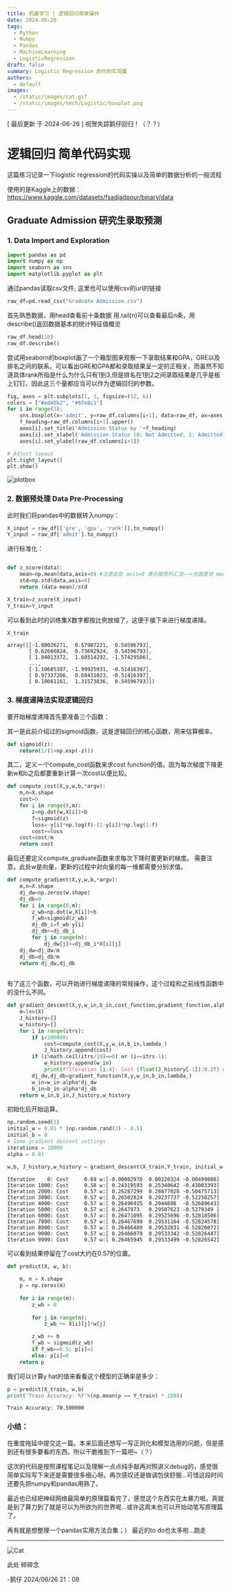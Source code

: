 ```yaml
---
title: 机器学习 | 逻辑回归简单操作
date: 2024-06-26
tags:
  - Python
  - Numpy
  - Pandas
  - MachineLearning
  - LogisticRegression
draft: false
summary: Logistic Regression 的代码实现篇
authors:
  - default
images:
  - /static/images/cat.gif
  - /static/images/tech/Logistic/boxplot.png
---
```


[ 最后更新 于 2024-06-26 ] 祝贺失踪鹅仔回归！（？？）

# 逻辑回归 简单代码实现

这篇练习记录一下logistic regression的代码实操以及简单的数据分析的一般流程

使用的是Kaggle上的数据：https://www.kaggle.com/datasets/fsadjadpour/binary/data

## Graduate Admission 研究生录取预测 

### 1. Data Import and Exploration

```python
import pandas as pd
import numpy as np
import seaborn as sns
import matplotlib.pyplot as plt
```

通过pandas读取csv文件, 这里也可以使用csv的url的链接
```python
raw_df=pd.read_csv("Graduate Admission.csv")
```

首先熟悉数据，用head查看前十条数据 用.tail(n)可以查看最后n条，用describe()返回数据基本的统计特征值概览
```python
raw_df.head(10)
raw_df.describe() 
```


尝试用seaborn的boxplot画了一个箱型图来观察一下录取结果和GPA，GRE以及排名之间的联系。可以看出GRE和GPA都和录取结果呈一定的正相关，而虽然不知道具体rank所指是什么为什么只有1到3,但是排名在1到2之间录取结果是几乎是板上钉钉。因此这三个量都应当可以作为逻辑回归的参数。

```python
fig, axes = plt.subplots(1, 3, figsize=(12, 6))
colors = ["#ed45b2", "#87e8c1"] 
for i in range(3):
    sns.boxplot(x='admit', y=raw_df.columns[i+1], data=raw_df, ax=axes[i],palette=colors)
    f_heading=raw_df.columns[i+1].upper()
    axes[i].set_title('Admission Status by '+f_heading)
    axes[i].set_xlabel('Admission Status (0: Not Admitted, 1: Admitted)')
    axes[i].set_ylabel(raw_df.columns[i+1])

# Adjust layout
plt.tight_layout()
plt.show()
```
    
![plotbox](/static/images/tech/Logistic/boxplot.png) 
    
### 2. 数据预处理 Data Pre-Processing

此时我们将pandas中的数据转入numpy：

```python
X_input = raw_df[['gre', 'gpa', 'rank']].to_numpy()
Y_input = raw_df['admit'].to_numpy()    
```

进行标准化：

```python

def z_score(data):
    mean=np.mean(data,axis=0) #注意此处 axis=0 表示按照列汇总——>也就是说 mean的结果与行格式相同
    std=np.std(data,axis=0)
    return (data-mean)/std

X_train=z_score(X_input)
Y_train=Y_input
```

可以看到此时的训练集X数字都按比例放缩了，这便于接下来进行梯度递降。

```python
X_train
```

    array([[-1.80026271,  0.57907221,  0.54596793],
           [ 0.62666824,  0.73692924,  0.54596793],
           [ 1.84013372,  1.60514292, -1.57429586],
           ...,
           [-1.10685387, -1.99925931, -0.51416397],
           [ 0.97337266,  0.68431023, -0.51416397],
           [ 0.10661161,  1.31573836,  0.54596793]])



### 3. 梯度递降法实现逻辑回归

要开始梯度递降首先要准备三个函数：

其一是此前介绍过的sigmoid函数，这是逻辑回归的核心函数，用来估算概率。

```python
def sigmoid(z):
    return(1/(1+np.exp(-z)))
```
其二，定义一个compute_cost函数来求cost function的值。因为每次梯度下降更新w和b之后都要重新计算一次cost以便比较。

```python
def compute_cost(X,y,w,b,*argv):
    m,n=X.shape
    cost=0
    for i in range(0,m):
        z=np.dot(w,X[i])+b
        f=sigmoid(z)
        loss=-y[i]*np.log(f)-(1-y[i])*np.log(1-f)
        cost+=loss
    cost=cost/m
    return cost
```

最后还要定义compute_graduate函数来求每次下降时要更新的梯度。
需要注意，此处w是向量，更新的过程中对向量的每一维都需要分别求值。

```python
def compute_gradient(X,y,w,b,*argv):
    m,n=X.shape
    dj_dw=np.zeros(w.shape)
    dj_db=0
    for i in range(0,m):
        z_wb=np.dot(w,X[i])+b
        f_wb=sigmoid(z_wb)
        dj_db_i=f_wb-y[i]
        dj_db+=dj_db_i
        for j in range(n):
            dj_dw[j]+=dj_db_i*X[i][j]
    dj_dw=dj_dw/m
    dj_db=dj_db/m
    return dj_dw,dj_db
        
```

有了这三个函数，可以开始进行梯度递降的常规操作，这个过程和之前线性函数中的没什么不同。

```python
def gradient_descent(X,y,w_in,b_in,cost_function,gradient_function,alpha,itrs,lambda_):
    m=len(X)
    J_history=[]
    w_history=[]
    for i in range(itrs):
        if i<100000:
            cost=compute_cost(X,y,w_in,b_in,lambda_)
            J_history.append(cost)
        if (i%math.ceil(itrs/10)==0) or (i==itrs-1):
            w_history.append(w_in)
            print(f"Iteration {i:4}: Cost {float(J_history[-1]):8.2f} w:{w_in}")
        dj_dw,dj_db=gradient_function(X,y,w_in,b_in,lambda_)
        w_in=w_in-alpha*dj_dw
        b_in=b_in-alpha*dj_db
    return w_in,b_in,J_history,w_history
```

初始化后开始运算。

```python
np.random.seed(1)
initial_w = 0.01 * (np.random.rand(3) - 0.5)
initial_b = 0
# Some gradient descent settings
iterations = 10000
alpha = 0.01

w,b, J_history,w_history = gradient_descent(X_train,Y_train, initial_w, initial_b, compute_cost, compute_gradient, alpha, iterations, 0)
```

    Iteration    0: Cost     0.69 w:[-0.00082978  0.00220324 -0.00499886]
    Iteration 1000: Cost     0.58 w:[ 0.24319593  0.25340642 -0.43003393]
    Iteration 2000: Cost     0.57 w:[ 0.26287299  0.28477028 -0.50475713]
    Iteration 3000: Cost     0.57 w:[ 0.26502824  0.29237737 -0.52258257]
    Iteration 4000: Cost     0.57 w:[ 0.26496915  0.2944698  -0.52689643]
    Iteration 5000: Cost     0.57 w:[ 0.2647973   0.29507623 -0.5279349 ]
    Iteration 6000: Cost     0.57 w:[ 0.26471095  0.29525696 -0.52818506]
    Iteration 7000: Cost     0.57 w:[ 0.26467699  0.29531164 -0.52824578]
    Iteration 8000: Cost     0.57 w:[ 0.26466489  0.29532831 -0.52826072]
    Iteration 9000: Cost     0.57 w:[ 0.26466079  0.29533342 -0.52826447]
    Iteration 9999: Cost     0.57 w:[ 0.26465945  0.29533499 -0.52826542]
    

可以看到结果停留在了cost大约在0.57的位置。

```python
def predict(X, w, b): 
    
    m, n = X.shape   
    p = np.zeros(m)
   
    for i in range(m):   
        z_wb = 0
   
        for j in range(n): 
            z_wb += X[i][j]*w[j]

        z_wb += b
        f_wb = sigmoid(z_wb)
        if f_wb>=0.5: p[i]=1 
        else: p[i]=0
    return p
```

我们可以计算y hat的值来看看这个模型的正确率是多少：

```python
p = predict(X_train, w,b)
print('Train Accuracy: %f'%(np.mean(p == Y_train) * 100))
```

    Train Accuracy: 70.500000
    

### 小结：

在重度拖延中提交这一篇。本来后面还想写一写正则化和模型选用的问题，但是感到还有很多要看的东西，所以干脆推到下一篇吧~（？）

这次的代码是按照课程笔记以及理解一点点纯手敲再对照讲义debug的，感觉很简单实际写下来还是需要很多细心呀。再次感叹还是做调包侠舒服…可惜这段时间还要先把numpy和pandas用熟了。

最近也已经把神经网络最简单的原理篇看完了，感觉这个东西实在太暴力啦。真就是到了算力到了就是可以为所欲为的世界呢…或许这周末也可以开始动笔写原理篇了。

再有就是想整理一个pandas实用方法合集；）
最近的to do也太多啦…跑走

---

![Cat](/static/images/cat.gif)

此处 碎碎念

-鹅仔
2024/06/26 21：08
